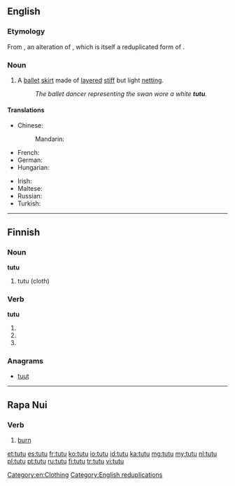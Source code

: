 {{also|Tutu|tutú|tutù|tutū|tütü|tūtū|tự tử}}
==English==

===Etymology===
From {{etyl|fr}} {{term|tutu|lang=fr}}, an alteration of {{term|cucu|lang=fr}}, which is itself a reduplicated form of {{term|cul||butt, bum, arse|lang=fr}}.

===Noun===
{{en-noun}}

# A [[ballet]] [[skirt]] made of [[layered]] [[stiff]] but light [[netting]].
#: ''The ballet dancer representing the swan wore a white '''tutu'''.''

====Translations====
{{trans-top|ballet skirt}}
* Chinese:
*: Mandarin: {{t|cmn|芭蕾舞裙|tr=bālěiwǔqún|sc=Hani}}
* French: {{t+|fr|tutu|m}}
* German: {{t+|de|Tutu|n}}
* Hungarian: {{t-|hu|tütü}}
{{trans-mid}}
* Irish: {{t-|ga|tútú|m}}
* Maltese: {{t-|mt|tutu|m}}
* Russian: {{t+|ru|пачка|f|tr=páčka|sc=Cyrl}}
* Turkish: {{t+|tr|tütü}}
{{trans-bottom}}

[[Category:en:Clothing]]
[[Category:English reduplications]]

----

==Finnish==

===Noun===
'''tutu'''

# tutu (cloth)

===Verb===
'''tutu'''

# {{fi-form of|type=verb|mood=indicative|tense=present connegative|[[tutua]]}}
# {{fi-form of|type=verb|pr=second-person|pl=singular|mood=imperative|tense=present|[[tutua]]}}
# {{fi-form of|type=verb|pr=second-person|pl=singular|mood=imperative|tense=present connegative|[[tutua]]}}

===Anagrams===
* [[tuut#Finnish|tuut]]
----
==Rapa Nui==


===Verb===
{{head|rap|verb}}

# [[burn]]

[[et:tutu]]
[[es:tutu]]
[[fr:tutu]]
[[ko:tutu]]
[[io:tutu]]
[[id:tutu]]
[[ka:tutu]]
[[mg:tutu]]
[[my:tutu]]
[[nl:tutu]]
[[pl:tutu]]
[[pt:tutu]]
[[ru:tutu]]
[[fi:tutu]]
[[tr:tutu]]
[[vi:tutu]]